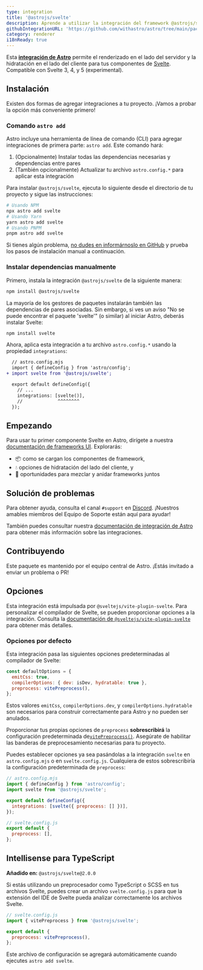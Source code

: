 ```yaml
---
type: integration
title: '@astrojs/svelte'
description: Aprende a utilizar la integración del framework @astrojs/svelte para ampliar el soporte de componentes en tu proyecto de Astro.
githubIntegrationURL: 'https://github.com/withastro/astro/tree/main/packages/integrations/svelte/'
category: renderer
i18nReady: true
---
```




Esta **[integración de Astro][astro-integration]** permite el renderizado en el lado del servidor y la hidratación en el lado del cliente para tus componentes de [Svelte](https://svelte.dev/). Compatible con Svelte 3, 4, y 5 (experimental).

## Instalación

Existen dos formas de agregar integraciones a tu proyecto. ¡Vamos a probar la opción más conveniente primero!

### Comando `astro add`

Astro incluye una herramienta de línea de comando (CLI) para agregar integraciones de primera parte: `astro add`. Este comando hará:

1. (Opcionalmente) Instalar todas las dependencias necesarias y dependencias entre pares
2. (También opcionalmente) Actualizar tu archivo `astro.config.*` para aplicar esta integración

Para instalar `@astrojs/svelte`, ejecuta lo siguiente desde el directorio de tu proyecto y sigue las instrucciones:

```sh
# Usando NPM
npx astro add svelte
# Usando Yarn
yarn astro add svelte
# Usando PNPM
pnpm astro add svelte
```

Si tienes algún problema, [no dudes en informárnoslo en GitHub](https://github.com/withastro/astro/issues) y prueba los pasos de instalación manual a continuación.

### Instalar dependencias manualmente

Primero, instala la integración `@astrojs/svelte` de la siguiente manera:

```sh
npm install @astrojs/svelte
```

La mayoría de los gestores de paquetes instalarán también las dependencias de pares asociadas. Sin embargo, si ves un aviso "No se puede encontrar el paquete 'svelte'" (o similar) al iniciar Astro, deberás instalar Svelte:

```sh
npm install svelte
```

Ahora, aplica esta integración a tu archivo `astro.config.*` usando la propiedad `integrations`:

```diff lang="js" "svelte()"
  // astro.config.mjs
  import { defineConfig } from 'astro/config';
+ import svelte from '@astrojs/svelte';

  export default defineConfig({
    // ...
    integrations: [svelte()],
    //             ^^^^^^^^
  });
```

## Empezando

Para usar tu primer componente Svelte en Astro, dirígete a nuestra [documentación de frameworks UI][astro-ui-frameworks]. Explorarás:

* 📦 como se cargan los componentes de framework,
* 💧 opciones de hidratación del lado del cliente, y
* 🤝 oportunidades para mezclar y anidar frameworks juntos

## Solución de problemas

Para obtener ayuda, consulta el canal `#support` en [Discord](https://astro.build/chat). ¡Nuestros amables miembros del Equipo de Soporte están aquí para ayudar!

También puedes consultar nuestra [documentación de integración de Astro][astro-integration] para obtener más información sobre las integraciones.

## Contribuyendo

Este paquete es mantenido por el equipo central de Astro. ¡Estás invitado a enviar un problema o PR!

[astro-integration]: /es/guides/integrations-guide/

[astro-ui-frameworks]: /es/basics/framework-components/#usando-componente-de-framework

## Opciones

Esta integración está impulsada por `@sveltejs/vite-plugin-svelte`. Para personalizar el compilador de Svelte, se pueden proporcionar opciones a la integración. Consulta la [documentación de `@sveltejs/vite-plugin-svelte`](https://github.com/sveltejs/vite-plugin-svelte/blob/HEAD/docs/config.md) para obtener más detalles.

### Opciones por defecto

Esta integración pasa las siguientes opciones predeterminadas al compilador de Svelte:

```js
const defaultOptions = {
  emitCss: true,
  compilerOptions: { dev: isDev, hydratable: true },
  preprocess: vitePreprocess(),
};
```

Estos valores `emitCss`, `compilerOptions.dev`, y `compilerOptions.hydratable` son necesarios para construir correctamente para Astro y no pueden ser anulados.

Proporcionar tus propias opciones de `preprocess` **sobrescribirá**  la configuración predeterminada de[`vitePreprocess()`](https://github.com/sveltejs/vite-plugin-svelte/blob/HEAD/docs/preprocess.md). Asegúrate de habilitar las banderas de preprocesamiento necesarias para tu proyecto.

Puedes establecer opciones ya sea pasándolas a la integración `svelte` en `astro.config.mjs` o en `svelte.config.js`. Cualquiera de estos sobrescribiría la configuración predeterminada de `preprocess`:

```js
// astro.config.mjs
import { defineConfig } from 'astro/config';
import svelte from '@astrojs/svelte';

export default defineConfig({
  integrations: [svelte({ preprocess: [] })],
});
```

```js
// svelte.config.js
export default {
  preprocess: [],
};
```

## Intellisense para TypeScript

**Añadido en:** `@astrojs/svelte@2.0.0`

Si estás utilizando un preprocesador como TypeScript o SCSS en tus archivos Svelte, puedes crear un archivo `svelte.config.js` para que la extensión del IDE de Svelte pueda analizar correctamente los archivos Svelte.

```js
// svelte.config.js
import { vitePreprocess } from '@astrojs/svelte';

export default {
  preprocess: vitePreprocess(),
};
```

Este archivo de configuración se agregará automáticamente cuando ejecutes `astro add svelte`.
